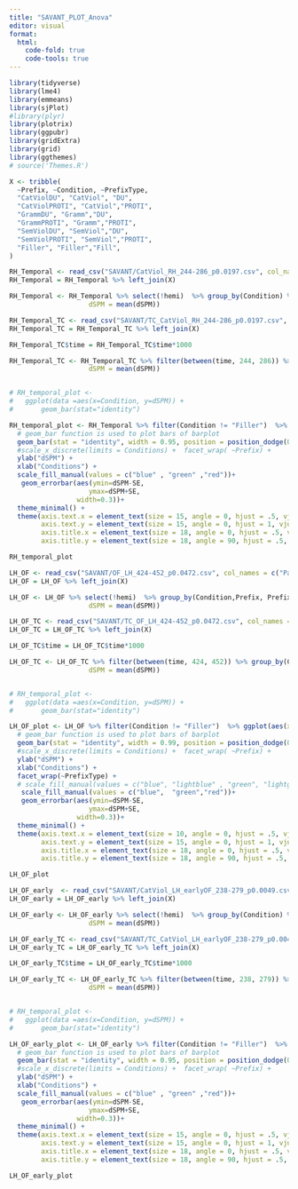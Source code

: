 ```yaml
---
title: "SAVANT_PLOT_Anova"
editor: visual
format:
  html:
    code-fold: true
    code-tools: true
---
```


```r
library(tidyverse)
library(lme4)
library(emmeans)
library(sjPlot)
#library(plyr)
library(plotrix)
library(ggpubr)
library(gridExtra)
library(grid)
library(ggthemes)
# source('Themes.R')
```

```r
X <- tribble(
  ~Prefix, ~Condition, ~PrefixType,
  "CatViolDU", "CatViol", "DU", 
  "CatViolPROTI", "CatViol","PROTI", 
  "GrammDU", "Gramm","DU",
  "GrammPROTI", "Gramm","PROTI",
  "SemViolDU", "SemViol","DU",
  "SemViolPROTI", "SemViol","PROTI",
  "Filler", "Filler","Fill",
)
```

```r
RH_Temporal <- read_csv("SAVANT/CatViol_RH_244-286_p0.0197.csv", col_names = c("Participant", "Prefix","hemi", "dSPM"))
RH_Temporal = RH_Temporal %>% left_join(X)

RH_Temporal <- RH_Temporal %>% select(!hemi)  %>% group_by(Condition) %>% summarise(SE = std.error(dSPM),
                    dSPM = mean(dSPM))

RH_Temporal_TC <- read_csv("SAVANT/TC_CatViol_RH_244-286_p0.0197.csv", col_names = c("time", "Participant", "Prefix","hemi", "dSPM"))
RH_Temporal_TC = RH_Temporal_TC %>% left_join(X)

RH_Temporal_TC$time = RH_Temporal_TC$time*1000

RH_Temporal_TC <- RH_Temporal_TC %>% filter(between(time, 244, 286)) %>% group_by(Condition) %>% summarise(SE = std.error(dSPM),
                    dSPM = mean(dSPM))


# RH_temporal_plot <- 
#   ggplot(data =aes(x=Condition, y=dSPM)) + 
#       geom_bar(stat="identity")

RH_temporal_plot <- RH_Temporal %>% filter(Condition != "Filler")  %>% ggplot(aes(x=Condition,y=dSPM,fill=Condition)) +
  # geom_bar function is used to plot bars of barplot
  geom_bar(stat = "identity", width = 0.95, position = position_dodge(0.1), show.legend = FALSE  )+
  #scale_x_discrete(limits = Conditions) +  facet_wrap( ~Prefix) +
  ylab("dSPM") + 
  xlab("Conditions") +
  scale_fill_manual(values = c("blue" , "green" ,"red"))+
   geom_errorbar(aes(ymin=dSPM-SE,
                    ymax=dSPM+SE,
                 width=0.3))+ 
  theme_minimal() +
  theme(axis.text.x = element_text(size = 15, angle = 0, hjust = .5, vjust = .5, face = "plain"),
        axis.text.y = element_text(size = 15, angle = 0, hjust = 1, vjust = 0, face = "plain"),  
        axis.title.x = element_text(size = 18, angle = 0, hjust = .5, vjust = 0, face = "plain"),
        axis.title.y = element_text(size = 18, angle = 90, hjust = .5, vjust = .5, face = "plain"))

RH_temporal_plot

```

```r

LH_OF <- read_csv("SAVANT/OF_LH_424-452_p0.0472.csv", col_names = c("Participant", "Prefix","hemi", "dSPM"))
LH_OF = LH_OF %>% left_join(X)

LH_OF <- LH_OF %>% select(!hemi)  %>% group_by(Condition,Prefix, PrefixType) %>% summarise(SE = std.error(dSPM),
                    dSPM = mean(dSPM))

LH_OF_TC <- read_csv("SAVANT/TC_OF_LH_424-452_p0.0472.csv", col_names = c("time", "Participant", "Prefix","hemi", "dSPM"))
LH_OF_TC = LH_OF_TC %>% left_join(X)

LH_OF_TC$time = LH_OF_TC$time*1000

LH_OF_TC <- LH_OF_TC %>% filter(between(time, 424, 452)) %>% group_by(Condition, Prefix, PrefixType) %>% summarise(SE = std.error(dSPM),
                    dSPM = mean(dSPM))


# RH_temporal_plot <- 
#   ggplot(data =aes(x=Condition, y=dSPM)) + 
#       geom_bar(stat="identity")

LH_OF_plot <- LH_OF %>% filter(Condition != "Filler")  %>% ggplot(aes(x=Condition,y=dSPM,fill=Condition)) +
  # geom_bar function is used to plot bars of barplot
  geom_bar(stat = "identity", width = 0.99, position = position_dodge(0.1), show.legend = FALSE  )+
  #scale_x_discrete(limits = Conditions) +  facet_wrap( ~Prefix) +
  ylab("dSPM") + 
  xlab("Conditions") +
  facet_wrap(~PrefixType) +
  # scale_fill_manual(values = c("blue", "lightblue" , "green", "lightgreen" ,"red", "pink"))+
   scale_fill_manual(values = c("blue",  "green","red"))+
   geom_errorbar(aes(ymin=dSPM-SE,
                    ymax=dSPM+SE,
                 width=0.3))+ 
  theme_minimal() +
  theme(axis.text.x = element_text(size = 10, angle = 0, hjust = .5, vjust = .5, face = "plain"),
        axis.text.y = element_text(size = 15, angle = 0, hjust = 1, vjust = 0, face = "plain"),  
        axis.title.x = element_text(size = 18, angle = 0, hjust = .5, vjust = 0, face = "plain"),
        axis.title.y = element_text(size = 18, angle = 90, hjust = .5, vjust = .5, face = "plain"))

LH_OF_plot
```

```r
LH_OF_early  <- read_csv("SAVANT/CatViol_LH_earlyOF_238-279_p0.0049.csv", col_names = c("Participant", "Prefix","hemi", "dSPM"))
LH_OF_early = LH_OF_early %>% left_join(X)

LH_OF_early <- LH_OF_early %>% select(!hemi)  %>% group_by(Condition) %>% summarise(SE = std.error(dSPM),
                    dSPM = mean(dSPM))

LH_OF_early_TC <- read_csv("SAVANT/TC_CatViol_LH_earlyOF_238-279_p0.0049.csv", col_names = c("time", "Participant", "Prefix","hemi", "dSPM"))
LH_OF_early_TC = LH_OF_early_TC %>% left_join(X)

LH_OF_early_TC$time = LH_OF_early_TC$time*1000

LH_OF_early_TC <- LH_OF_early_TC %>% filter(between(time, 238, 279)) %>% group_by(Condition) %>% summarise(SE = std.error(dSPM),
                    dSPM = mean(dSPM))


# RH_temporal_plot <- 
#   ggplot(data =aes(x=Condition, y=dSPM)) + 
#       geom_bar(stat="identity")

LH_OF_early_plot <- LH_OF_early %>% filter(Condition != "Filler")  %>% ggplot(aes(x=Condition,y=dSPM,fill=Condition)) +
  # geom_bar function is used to plot bars of barplot
  geom_bar(stat = "identity", width = 0.95, position = position_dodge(0.1), show.legend = FALSE  )+
  #scale_x_discrete(limits = Conditions) +  facet_wrap( ~Prefix) +
  ylab("dSPM") + 
  xlab("Conditions") +
  scale_fill_manual(values = c("blue" , "green" ,"red"))+
   geom_errorbar(aes(ymin=dSPM-SE,
                    ymax=dSPM+SE,
                 width=0.3))+ 
  theme_minimal() +
  theme(axis.text.x = element_text(size = 15, angle = 0, hjust = .5, vjust = .5, face = "plain"),
        axis.text.y = element_text(size = 15, angle = 0, hjust = 1, vjust = 0, face = "plain"),  
        axis.title.x = element_text(size = 18, angle = 0, hjust = .5, vjust = 0, face = "plain"),
        axis.title.y = element_text(size = 18, angle = 90, hjust = .5, vjust = .5, face = "plain"))

LH_OF_early_plot
```
